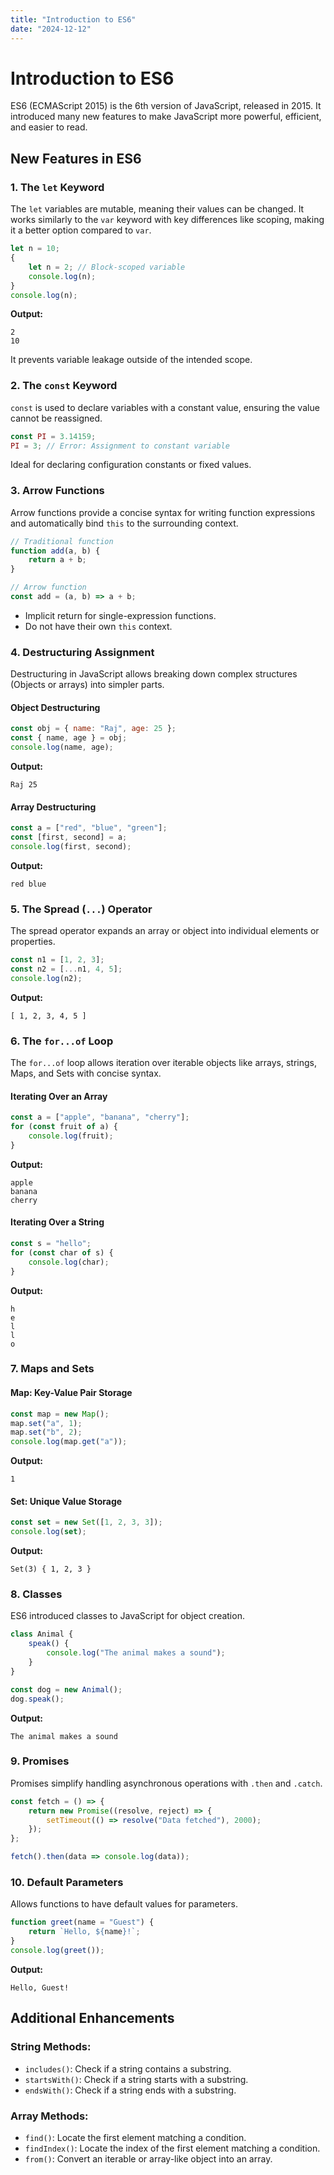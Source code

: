 ```yaml
---
title: "Introduction to ES6"
date: "2024-12-12"
---
```


# Introduction to ES6

ES6 (ECMAScript 2015) is the 6th version of JavaScript, released in 2015. It introduced many new features to make JavaScript more powerful, efficient, and easier to read.

## New Features in ES6

### 1. The `let` Keyword
The `let` variables are mutable, meaning their values can be changed. It works similarly to the `var` keyword with key differences like scoping, making it a better option compared to `var`.

```javascript
let n = 10;
{
    let n = 2; // Block-scoped variable
    console.log(n);
}
console.log(n);
```

**Output:**
```text
2
10
```

It prevents variable leakage outside of the intended scope.

### 2. The `const` Keyword
`const` is used to declare variables with a constant value, ensuring the value cannot be reassigned.

```javascript
const PI = 3.14159;
PI = 3; // Error: Assignment to constant variable
```

Ideal for declaring configuration constants or fixed values.

### 3. Arrow Functions
Arrow functions provide a concise syntax for writing function expressions and automatically bind `this` to the surrounding context.

```javascript
// Traditional function
function add(a, b) {
    return a + b;
}

// Arrow function
const add = (a, b) => a + b;
```

- Implicit return for single-expression functions.
- Do not have their own `this` context.

### 4. Destructuring Assignment
Destructuring in JavaScript allows breaking down complex structures (Objects or arrays) into simpler parts.

#### Object Destructuring
```javascript
const obj = { name: "Raj", age: 25 };
const { name, age } = obj;
console.log(name, age);
```

**Output:**
```text
Raj 25
```

#### Array Destructuring
```javascript
const a = ["red", "blue", "green"];
const [first, second] = a;
console.log(first, second);
```

**Output:**
```text
red blue
```

### 5. The Spread (`...`) Operator
The spread operator expands an array or object into individual elements or properties.

```javascript
const n1 = [1, 2, 3];
const n2 = [...n1, 4, 5];
console.log(n2);
```

**Output:**
```text
[ 1, 2, 3, 4, 5 ]
```

### 6. The `for...of` Loop
The `for...of` loop allows iteration over iterable objects like arrays, strings, Maps, and Sets with concise syntax.

#### Iterating Over an Array
```javascript
const a = ["apple", "banana", "cherry"];
for (const fruit of a) {
    console.log(fruit);
}
```

**Output:**
```text
apple
banana
cherry
```

#### Iterating Over a String
```javascript
const s = "hello";
for (const char of s) {
    console.log(char);
}
```

**Output:**
```text
h
e
l
l
o
```

### 7. Maps and Sets
#### Map: Key-Value Pair Storage
```javascript
const map = new Map();
map.set("a", 1);
map.set("b", 2);
console.log(map.get("a"));
```

**Output:**
```text
1
```

#### Set: Unique Value Storage
```javascript
const set = new Set([1, 2, 3, 3]);
console.log(set);
```

**Output:**
```text
Set(3) { 1, 2, 3 }
```

### 8. Classes
ES6 introduced classes to JavaScript for object creation.

```javascript
class Animal {
    speak() {
        console.log("The animal makes a sound");
    }
}

const dog = new Animal();
dog.speak();
```

**Output:**
```text
The animal makes a sound
```

### 9. Promises
Promises simplify handling asynchronous operations with `.then` and `.catch`.

```javascript
const fetch = () => {
    return new Promise((resolve, reject) => {
        setTimeout(() => resolve("Data fetched"), 2000);
    });
};

fetch().then(data => console.log(data));
```

### 10. Default Parameters
Allows functions to have default values for parameters.

```javascript
function greet(name = "Guest") {
    return `Hello, ${name}!`;
}
console.log(greet());
```

**Output:**
```text
Hello, Guest!
```

## Additional Enhancements

### String Methods:
- `includes()`: Check if a string contains a substring.
- `startsWith()`: Check if a string starts with a substring.
- `endsWith()`: Check if a string ends with a substring.

### Array Methods:
- `find()`: Locate the first element matching a condition.
- `findIndex()`: Locate the index of the first element matching a condition.
- `from()`: Convert an iterable or array-like object into an array.

